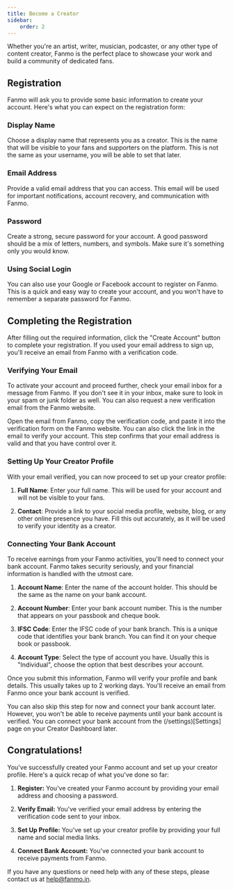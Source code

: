 ```yaml
---
title: Become a Creator
sidebar:
    order: 2
---
```



Whether you're an artist, writer, musician, podcaster, or any other type of content creator, Fanmo is the perfect place to showcase your work and build a community of dedicated fans.

<LinkCard
	title="Create your own page on Fanmo!"
	description="Start your creative journey by creating a Fanmo page. It's free and easy to set up."
	href="/register"
/>

## Registration

Fanmo will ask you to provide some basic information to create your account. Here's what you can expect on the registration form:

### Display Name

Choose a display name that represents you as a creator. This is the name that will be visible to your fans and supporters on the platform. This is not the same as your username, you will be able to set that later.

### Email Address

Provide a valid email address that you can access. This email will be used for important notifications, account recovery, and communication with Fanmo.

### Password

Create a strong, secure password for your account. A good password should be a mix of letters, numbers, and symbols. Make sure it's something only you would know.

### Using Social Login

You can also use your Google or Facebook account to register on Fanmo. This is a quick and easy way to create your account, and you won't have to remember a separate password for Fanmo.

## Completing the Registration

After filling out the required information, click the "Create Account" button to complete your registration. If you used your email address to sign up, you'll receive an email from Fanmo with a verification code.

### Verifying Your Email

To activate your account and proceed further, check your email inbox for a message from Fanmo. If you don't see it in your inbox, make sure to look in your spam or junk folder as well. You can also request a new verification email from the Fanmo website.

Open the email from Fanmo, copy the verification code, and paste it into the verification form on the Fanmo website. You can also click the link in the email to verify your account. This step confirms that your email address is valid and that you have control over it.


### Setting Up Your Creator Profile

With your email verified, you can now proceed to set up your creator profile:

1. **Full Name**: Enter your full name. This will be used for your account and will not be visible to your fans.

2. **Contact**: Provide a link to your social media profile, website, blog, or any other online presence you have. Fill this out accurately, as it will be used to verify your identity as a creator.

### Connecting Your Bank Account

To receive earnings from your Fanmo activities, you'll need to connect your bank account. Fanmo takes security seriously, and your financial information is handled with the utmost care.

1. **Account Name**: Enter the name of the account holder. This should be the same as the name on your bank account.

2. **Account Number**: Enter your bank account number. This is the number that appears on your passbook and cheque book.

3. **IFSC Code**: Enter the IFSC code of your bank branch. This is a unique code that identifies your bank branch. You can find it on your cheque book or passbook.

4. **Account Type**: Select the type of account you have. Usually this is "Individual", choose the option that best describes your account.

Once you submit this information, Fanmo will verify your profile and bank details. This usually takes up to 2 working days. You'll receive an email from Fanmo once your bank account is verified.

You can also skip this step for now and connect your bank account later. However, you won't be able to receive payments until your bank account is verified. You can connect your bank account from the (/settings)[Settings] page on your Creator Dashboard later.

## Congratulations!

You've successfully created your Fanmo account and set up your creator profile. Here's a quick recap of what you've done so far:

1. **Register:** You've created your Fanmo account by providing your email address and choosing a password.

2. **Verify Email:** You've verified your email address by entering the verification code sent to your inbox.

3. **Set Up Profile:** You've set up your creator profile by providing your full name and social media links.

4. **Connect Bank Account:** You've connected your bank account to receive payments from Fanmo.

If you have any questions or need help with any of these steps, please contact us at [help@fanmo.in](mailto:help@fanmo.in).
